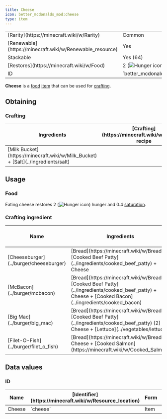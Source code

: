 ```yaml
---
title: Cheese
icon: better_mcdonalds_mod:cheese
type: item
---
```


<table>
    <tbody>
        <tr>
            <td>[Rarity](https://minecraft.wiki/w/Rarity)</td>
            <td>Common</td>
        </tr>
        <tr>
            <td>[Renewable](https://minecraft.wiki/w/Renewable_resource)</td>
            <td>Yes</td>
        </tr>
        <tr>
            <td>Stackable</td>
            <td>Yes (64)</td>
        </tr>
        <tr>
            <td>[Restores](https://minecraft.wiki/w/Food)</td>
            <td>2 (<img src="https://minecraft.wiki/images/Hunger_%28icon%29.png" alt="Hunger icon" />)</td>
        </tr>
        <tr>
            <td>ID</td>
            <td>`better_mcdonalds_mod:cheese`</td>
        </tr>
    </tbody>
</table>

**Cheese** is a [food](https://minecraft.wiki/w/Food) [item](https://minecraft.wiki/w/Item) that can be used for [crafting](https://minecraft.wiki/w/Crafting).

## Obtaining

### Crafting

<table>
    <thead>
        <tr>
            <th>Ingredients</th>
            <th>[Crafting](https://minecraft.wiki/w/Crafting) recipe</th>
        </tr>
    </thead>
    <tbody>
        <tr>
            <td>[Milk Bucket](https://minecraft.wiki/w/Milk_Bucket) + [Salt](../ingredients/salt)</td>
            <td><CraftingRecipe slots={['milk_bucket', 'better_mcdonalds_mod:salt', '', '', '', '', '', '', '']} result="better_mcdonalds_mod:cheese" count={2}/></td>
        </tr>
    </tbody>
</table>

## Usage

### Food

Eating cheese restores 2 (<img src="https://minecraft.wiki/images/Hunger_%28icon%29.png" alt="Hunger icon" />) hunger and 0.4 [saturation](https://minecraft.wiki/w/Hunger#Mechanics).

### Crafting ingredient

<table>
    <thead>
        <tr>
            <th>Name</th>
            <th>Ingredients</th>
            <th>[Crafting](https://minecraft.wiki/w/Crafting) recipe</th>
        </tr>
    </thead>
    <tbody>
        <tr>
            <td>[Cheeseburger](../burger/cheeseburger)</td>
            <td>[Bread](https://minecraft.wiki/w/Bread) + [Cooked Beef Patty](../ingredients/cooked_beef_patty) + Cheese</td>
            <td><CraftingRecipe slots={['bread', 'better_mcdonalds_mod:cooked_beef_patty', 'better_mcdonalds_mod:cheese', '', '', '', '', '', '']} result="better_mcdonalds_mod:cheeseburger"/></td>
        </tr>
        <tr>
            <td>[McBacon](../burger/mcbacon)</td>
            <td>[Bread](https://minecraft.wiki/w/Bread) + [Cooked Beef Patty](../ingredients/cooked_beef_patty) + Cheese + [Cooked Bacon](../ingredients/cooked_bacon)</td>
            <td><CraftingRecipe slots={['bread', 'better_mcdonalds_mod:cooked_beef_patty', 'better_mcdonalds_mod:cheese', 'better_mcdonalds_mod:cooked_bacon', '', '', '', '', '']} result="better_mcdonalds_mod:mcbacon"/></td>
        </tr>
        <tr>
            <td>[Big Mac](../burger/big_mac)</td>
            <td>[Bread](https://minecraft.wiki/w/Bread) + [Cooked Beef Patty](../ingredients/cooked_beef_patty) (2) + Cheese + [Lettuce](../vegetables/lettuce)</td>
            <td><CraftingRecipe slots={['bread', 'better_mcdonalds_mod:cooked_beef_patty', 'better_mcdonalds_mod:cooked_beef_patty', 'better_mcdonalds_mod:cheese', 'better_mcdonalds_mod:lettuce', '', '', '', '']} result="better_mcdonalds_mod:big_mac"/></td>
        </tr>
        <tr>
            <td>[Filet-O-Fish](../burger/filet_o_fish)</td>
            <td>[Bread](https://minecraft.wiki/w/Bread) + Cheese + [Cooked Salmon](https://minecraft.wiki/w/Cooked_Salmon)</td>
            <td><CraftingRecipe slots={['bread', 'better_mcdonalds_mod:cheese', 'cooked_salmon', '', '', '', '', '', '']} result="better_mcdonalds_mod:filet_o_fish"/></td>
        </tr>
    </tbody>
</table>

## Data values

### ID

<table>
    <thead>
        <tr>
            <th>Name</th>
            <th>[Identifier](https://minecraft.wiki/w/Resource_location)</th>
            <th>Form</th>
            <th>[Item tags](https://minecraft.wiki/w/Tag)</th>
            <th>Translation key</th>
        </tr>
    </thead>
    <tbody>
        <tr>
            <td>Cheese</td>
            <td>`cheese`</td>
            <td>Item</td>
            <td>`c:foods/cheese`</td>
            <td>`item.better_mcdonalds_mod.cheese`</td>
        </tr>
    </tbody>
</table>